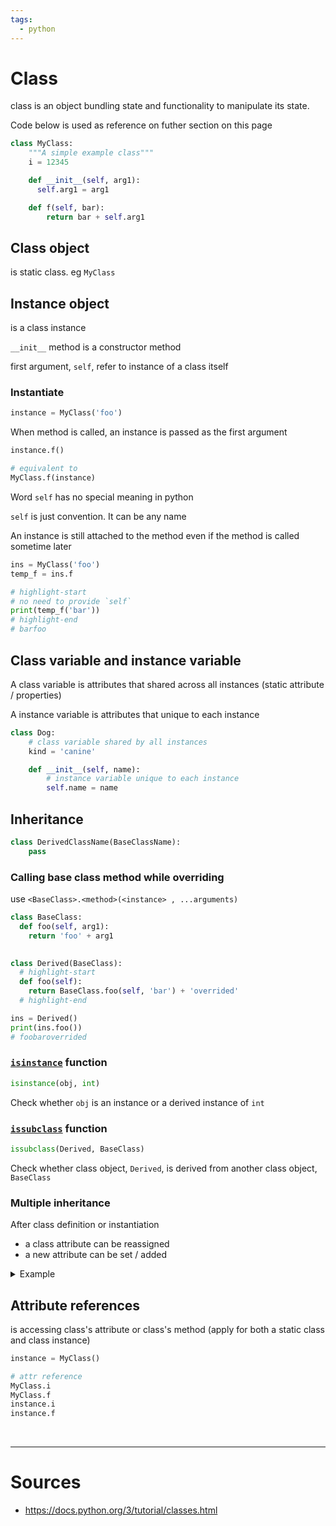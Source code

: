 ```yaml
---
tags:
  - python
---
```


# Class

class is an object bundling state and functionality to manipulate its state.

&#8203;<Color color="var(--not-require-but-good-to-know-font-color)">Code below is used as reference on futher section on this page</Color>

```python title= showLineNumbers
class MyClass:
    """A simple example class"""
    i = 12345

    def __init__(self, arg1):
      self.arg1 = arg1

    def f(self, bar):
        return bar + self.arg1
```

## Class object

is static class. eg `MyClass`

## Instance object

is a class instance

`__init__` method is a constructor method

first argument, `self`, refer to instance of a class itself

### Instantiate

```python title= showLineNumbers
instance = MyClass('foo')
```

When method is called, <Color color="var(--secondary-font-color)">an instance is passed as the first argument</Color>

```python title= showLineNumbers
instance.f()

# equivalent to
MyClass.f(instance)
```

<Admonition type="note" title="note"> 

Word `self` has no special meaning in python

`self` is just convention. It can be any name

</Admonition>

<Admonition type="note" title="note"> 

An instance is still attached to the method even if the method is called sometime later


```python title= showLineNumbers
ins = MyClass('foo')
temp_f = ins.f

# highlight-start
# no need to provide `self`
print(temp_f('bar'))
# highlight-end
# barfoo
```

</Admonition>


## Class variable and instance variable

A class variable is attributes that shared across all instances (static attribute / properties)

A instance variable is attributes that unique to each instance

```python title= showLineNumbers
class Dog:
    # class variable shared by all instances
    kind = 'canine'  

    def __init__(self, name):
        # instance variable unique to each instance
        self.name = name 
```


## Inheritance
```python title= showLineNumbers
class DerivedClassName(BaseClassName):
    pass
```

### Calling base class method while overriding

use `<BaseClass>.<method>(<instance> , ...arguments)`

```python title= showLineNumbers
class BaseClass:
  def foo(self, arg1):
    return 'foo' + arg1
  

class Derived(BaseClass):
  # highlight-start
  def foo(self):
    return BaseClass.foo(self, 'bar') + 'overrided'
  # highlight-end

ins = Derived()
print(ins.foo())
# foobaroverrided
```

### [`isinstance`](https://docs.python.org/3/library/functions.html#isinstance) function
```python title= showLineNumbers
isinstance(obj, int)
```

Check whether `obj` is an instance or a derived instance of `int`

### [`issubclass`](https://docs.python.org/3/library/functions.html#issubclass) function

```python title= showLineNumbers
issubclass(Derived, BaseClass)
```

Check whether class object, `Derived`, is derived from another class object, `BaseClass`



### Multiple inheritance


<Admonition type="caution" title="caution">

After class definition or instantiation

- a class attribute can be reassigned
- a new attribute can be set / added

<details>

<summary> Example </summary>

```python title= showLineNumbers
class MyClass:
    """A simple example class"""
    i = 12345

    def f(self):
        return 'hello world'

MyClass.i = 999
print(MyClass.i)
# 999

MyClass.new_attr = 'new attr'

ins = MyClass()
print(ins.i , ins.new_attr)
# 999 , new attr
ins.i = 'ins value'
print(ins.i)
# ins value
```

</details>

</Admonition>

## <Color color="var(--not-require-but-good-to-know-font-color)">Attribute references</Color>

is accessing class's attribute or class's method (apply for both a static class and class instance)

```python title= showLineNumbers
instance = MyClass()

# attr reference
MyClass.i
MyClass.f
instance.i
instance.f
```

<br />

---

# Sources

- https://docs.python.org/3/tutorial/classes.html
